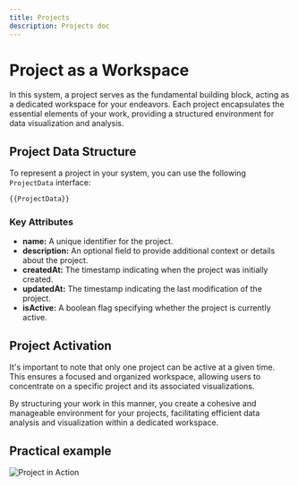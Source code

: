 ```yaml
---
title: Projects
description: Projects doc
---
```


# Project as a Workspace

In this system, a project serves as the fundamental building block, acting as a dedicated workspace for your endeavors. Each project encapsulates the essential elements of your work, providing a structured environment for data visualization and analysis.

## Project Data Structure

To represent a project in your system, you can use the following `ProjectData` interface:

```typescript
{{ProjectData}}
```
### Key Attributes

- **name:** A unique identifier for the project.
- **description:** An optional field to provide additional context or details about the project.
- **createdAt:** The timestamp indicating when the project was initially created.
- **updatedAt:** The timestamp indicating the last modification of the project.
- **isActive:** A boolean flag specifying whether the project is currently active.

## Project Activation

It's important to note that only one project can be active at a given time. This ensures a focused and organized workspace, allowing users to concentrate on a specific project and its associated visualizations.

By structuring your work in this manner, you create a cohesive and manageable environment for your projects, facilitating efficient data analysis and visualization within a dedicated workspace.

## Practical example

![Project in Action](/Illustry-monorepo/projects.gif)